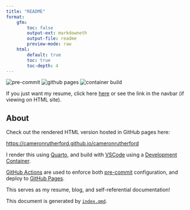 ```yaml
---
title: "README"
format:
    gfm:
        toc: false
        output-ext: markdowneth
        output-file: readme
        preview-mode: raw
    html:
        default: true
        toc: true
        toc-depth: 4
---
```


![pre-commit](https://github.com/cameronrutherford/cameronrutherford/actions/workflows/pre-commit.yml/badge.svg)
![github pages](https://github.com/cameronrutherford/cameronrutherford/actions/workflows/publish.yml/badge.svg)
![container build](https://github.com/cameronrutherford/cameronrutherford/actions/workflows/dev-container-publish.yml/badge.svg)

If you just want my resume, click here [here](https://cameronrutherford.github.io/cameronrutherford/quarto/resume.html) or see the link in the navbar (if viewing on HTML site).

## About

Check out the rendered HTML version hosted in GitHub pages here:

[https://cameronrutherford.github.io/cameronrutherford](https://cameronrutherford.github.io/cameronrutherford)

I render this using [Quarto](https://quarto.org/), and build with [VSCode](https://vscode.dev/) using a [Development Container](https://containers.dev/).

[GitHub Actions](https://github.com/features/actions) are used to enforce both [pre-commit](https://pre-commit.com/) configuration, and deploy to [GitHub Pages](https://pages.github.com/).

This serves as my resume, blog, and self-referential documentation!

This document is generated by [`index.qmd`](index.qmd).
